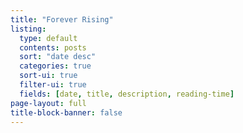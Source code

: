```yaml
---
title: "Forever Rising"
listing:
  type: default
  contents: posts
  sort: "date desc"
  categories: true
  sort-ui: true
  filter-ui: true
  fields: [date, title, description, reading-time]
page-layout: full
title-block-banner: false
---
```


